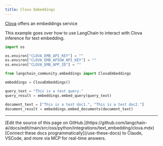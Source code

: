 ```yaml
---
title: Clova Embeddings
---
```


[Clova](https://api.ncloud-docs.com/docs/ai-naver-clovastudio-summary) offers an embeddings service

This example goes over how to use LangChain to interact with Clova inference for text embedding.

```python
import os

os.environ["CLOVA_EMB_API_KEY"] = ""
os.environ["CLOVA_EMB_APIGW_API_KEY"] = ""
os.environ["CLOVA_EMB_APP_ID"] = ""
```

```python
from langchain_community.embeddings import ClovaEmbeddings
```

```python
embeddings = ClovaEmbeddings()
```

```python
query_text = "This is a test query."
query_result = embeddings.embed_query(query_text)
```

```python
document_text = ["This is a test doc1.", "This is a test doc2."]
document_result = embeddings.embed_documents(document_text)
```

---

<Callout icon="pen-to-square" iconType="regular">
    [Edit the source of this page on GitHub.](https://github.com/langchain-ai/docs/edit/main/src/oss/python/integrations/text_embedding/clova.mdx)
</Callout>
<Tip icon="terminal" iconType="regular">
    [Connect these docs programmatically](/use-these-docs) to Claude, VSCode, and more via MCP for    real-time answers.
</Tip>
